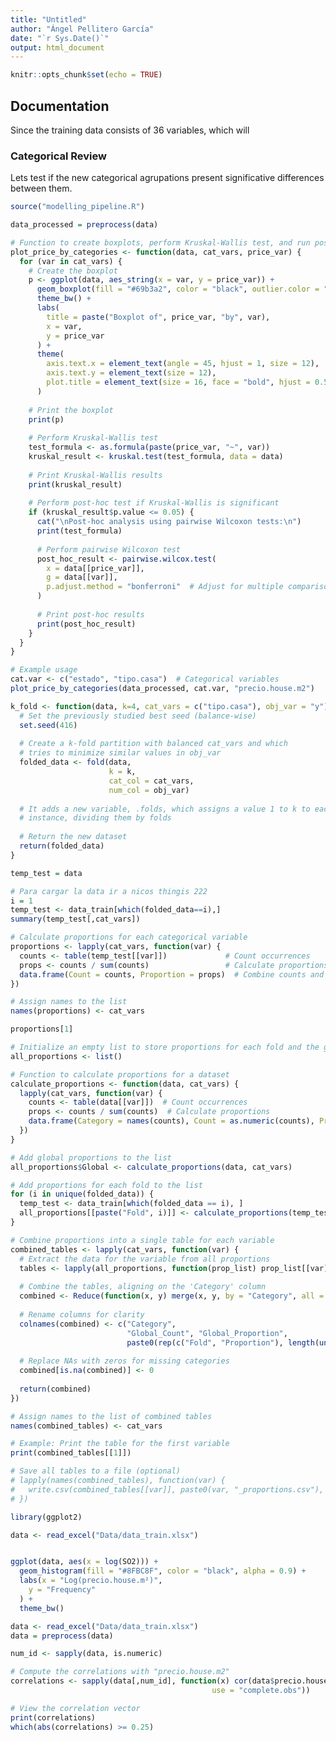 ```yaml
---
title: "Untitled"
author: "Ángel Pellitero García"
date: "`r Sys.Date()`"
output: html_document
---
```


```r
knitr::opts_chunk$set(echo = TRUE)
```

## Documentation

Since the training data consists of 36 variables, which will

### Categorical Review

Lets test if the new categorical agrupations present significative differences between them.

```r
source("modelling_pipeline.R")
```

```r
data_processed = preprocess(data)

# Function to create boxplots, perform Kruskal-Wallis test, and run post-hoc tests
plot_price_by_categories <- function(data, cat_vars, price_var) {
  for (var in cat_vars) {
    # Create the boxplot
    p <- ggplot(data, aes_string(x = var, y = price_var)) +
      geom_boxplot(fill = "#69b3a2", color = "black", outlier.color = "red") +
      theme_bw() +
      labs(
        title = paste("Boxplot of", price_var, "by", var),
        x = var,
        y = price_var
      ) +
      theme(
        axis.text.x = element_text(angle = 45, hjust = 1, size = 12),
        axis.text.y = element_text(size = 12),
        plot.title = element_text(size = 16, face = "bold", hjust = 0.5)
      )
    
    # Print the boxplot
    print(p)
    
    # Perform Kruskal-Wallis test
    test_formula <- as.formula(paste(price_var, "~", var))
    kruskal_result <- kruskal.test(test_formula, data = data)
    
    # Print Kruskal-Wallis results
    print(kruskal_result)
    
    # Perform post-hoc test if Kruskal-Wallis is significant
    if (kruskal_result$p.value <= 0.05) {
      cat("\nPost-hoc analysis using pairwise Wilcoxon tests:\n")
      print(test_formula)
      
      # Perform pairwise Wilcoxon test
      post_hoc_result <- pairwise.wilcox.test(
        x = data[[price_var]],
        g = data[[var]],
        p.adjust.method = "bonferroni"  # Adjust for multiple comparisons
      )
      
      # Print post-hoc results
      print(post_hoc_result)
    }
  }
}

# Example usage
cat.var <- c("estado", "tipo.casa")  # Categorical variables
plot_price_by_categories(data_processed, cat.var, "precio.house.m2")

```

```r
k_fold <- function(data, k=4, cat_vars = c("tipo.casa"), obj_var = "y") {
  # Set the previously studied best seed (balance-wise)
  set.seed(416)
  
  # Create a k-fold partition with balanced cat_vars and which
  # tries to minimize similar values in obj_var
  folded_data <- fold(data, 
                      k = k, 
                      cat_col = cat_vars,
                      num_col = obj_var)
  
  # It adds a new variable, .folds, which assigns a value 1 to k to each
  # instance, dividing them by folds
  
  # Return the new dataset
  return(folded_data)
}

temp_test = data

# Para cargar la data ir a nicos thingis 222
i = 1
temp_test <- data_train[which(folded_data==i),]
summary(temp_test[,cat_vars])

# Calculate proportions for each categorical variable
proportions <- lapply(cat_vars, function(var) {
  counts <- table(temp_test[[var]])             # Count occurrences
  props <- counts / sum(counts)                 # Calculate proportions
  data.frame(Count = counts, Proportion = props)  # Combine counts and proportions
})

# Assign names to the list
names(proportions) <- cat_vars

proportions[1]
```

```r
# Initialize an empty list to store proportions for each fold and the global dataset
all_proportions <- list()

# Function to calculate proportions for a dataset
calculate_proportions <- function(data, cat_vars) {
  lapply(cat_vars, function(var) {
    counts <- table(data[[var]])  # Count occurrences
    props <- counts / sum(counts)  # Calculate proportions
    data.frame(Category = names(counts), Count = as.numeric(counts), Proportion = round(props, 4))
  })
}

# Add global proportions to the list
all_proportions$Global <- calculate_proportions(data, cat_vars)

# Add proportions for each fold to the list
for (i in unique(folded_data)) {
  temp_test <- data_train[which(folded_data == i), ]
  all_proportions[[paste("Fold", i)]] <- calculate_proportions(temp_test, cat_vars)
}

# Combine proportions into a single table for each variable
combined_tables <- lapply(cat_vars, function(var) {
  # Extract the data for the variable from all proportions
  tables <- lapply(all_proportions, function(prop_list) prop_list[[var]])
  
  # Combine the tables, aligning on the 'Category' column
  combined <- Reduce(function(x, y) merge(x, y, by = "Category", all = TRUE), tables)
  
  # Rename columns for clarity
  colnames(combined) <- c("Category", 
                          "Global_Count", "Global_Proportion",
                          paste0(rep(c("Fold", "Proportion"), length(unique(folded_data))), "_", rep(1:length(unique(folded_data)), each = 2)))
  
  # Replace NAs with zeros for missing categories
  combined[is.na(combined)] <- 0
  
  return(combined)
})

# Assign names to the list of combined tables
names(combined_tables) <- cat_vars

# Example: Print the table for the first variable
print(combined_tables[[1]])

# Save all tables to a file (optional)
# lapply(names(combined_tables), function(var) {
#   write.csv(combined_tables[[var]], paste0(var, "_proportions.csv"), row.names = FALSE)
# })

```

```r
library(ggplot2)

data <- read_excel("Data/data_train.xlsx")


ggplot(data, aes(x = log(SO2))) +
  geom_histogram(fill = "#8FBC8F", color = "black", alpha = 0.9) +
  labs(x = "Log(precio.house.m²)",
    y = "Frequency"
  ) +
  theme_bw()
```

```r
data <- read_excel("Data/data_train.xlsx")
data = preprocess(data)

num_id <- sapply(data, is.numeric) 

# Compute the correlations with "precio.house.m2"
correlations <- sapply(data[,num_id], function(x) cor(data$precio.house.m2, x,
                                             use = "complete.obs"))

# View the correlation vector
print(correlations)
which(abs(correlations) >= 0.25)


```
